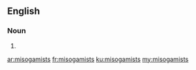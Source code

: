 ==English==

===Noun===
{{head|en|plural}}

# {{plural of|misogamist|lang=en|nocat=1}}

[[ar:misogamists]]
[[fr:misogamists]]
[[ku:misogamists]]
[[my:misogamists]]